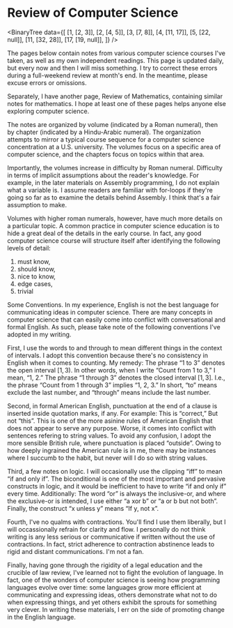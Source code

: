 # Review of Computer Science

<BinaryTree
	data={[
		[1, [2, 3]],
		[2, [4, 5]],
		[3, [7, 8]],
		[4, [11, 17]],
		[5, [22, null]],
		[11, [32, 28]],
		[17, [19, null]],
	]}
/>

The pages below contain notes from various computer science courses I've
taken, as well as my own independent readings. This page is updated daily,
but every now and then I will miss something. I try to correct these errors
during a full-weekend review at month's end. In the meantime, please excuse
errors or omissions.

Separately, I have another page, Review of Mathematics, containing similar
notes for mathematics. I hope at least one of these pages helps anyone else
exploring computer science.

The notes are organized by volume (indicated by a Roman numeral), then by
chapter (indicated by a Hindu-Arabic numeral). The organization attempts to
mirror a typical course sequence for a computer science concentration at a
U.S. university. The volumes focus on a specific area of computer science,
and the chapters focus on topics within that area.

Importantly, the volumes increase in difficulty by Roman numeral.
Difficulty in terms of implicit assumptions about the reader's knowledge.
For example, in the later materials on Assembly programming, I do not
explain what a variable is. I assume readers are familiar with for-loops if
they're going so far as to examine the details behind Assembly. I think
that's a fair assumption to make.

Volumes with higher roman numerals, however, have much more details on a
particular topic. A common practice in computer science education is to
hide a great deal of the details in the early course. In fact, any good
computer science course will structure itself after identifying the
following levels of detail:

1. must know,
2. should know,
3. nice to know,
4. edge cases,
5. trivial

Some Conventions. In my experience, English is not the best language for
communicating ideas in computer science. There are many concepts in
computer science that can easily come into conflict with conversational and
formal English. As such, please take note of the following conventions I've
adopted in my writing.

First, I use the words to and through to mean different things in the
context of intervals. I adopt this convention because there's no
consistency in English when it comes to counting. My remedy: The phrase “1
to 3” denotes the open interval $[1, 3)$. In other words, when I write
“Count from 1 to 3,” I mean, “1, 2.” The phrase “1 through 3” denotes the
closed interval $[1,3]$. I.e., the phrase “Count from 1 through 3” implies
“1, 2, 3.” In short, “to” means exclude the last number, and “through”
means include the last number.

Second, in formal American English, punctuation at the end of a clause is
inserted inside quotation marks, if any. For example: This is “correct,”
But not “this”. This is one of the more asinine rules of American English
that does not appear to serve any purpose. Worse, it comes into conflict
with sentences refering to string values. To avoid any confusion, I adopt
the more sensible British rule, where punctuation is placed “outside”.
Owing to how deeply ingrained the American rule is in me, there may be
instances where I succumb to the habit, but never will I do so with string
values.

Third, a few notes on logic. I will occasionally use the clipping “iff” to
mean “if and only if”. The biconditional is one of the most important and
pervasive constructs in logic, and it would be inefficient to have to write
“if and only if” every time. Additionally: The word “or” is always the
inclusive-or, and where the exclusive-or is intended, I use either “a xor
b” or “a or b but not both”. Finally, the construct “x unless y” means “If
y, not x”.

Fourth, I've no qualms with contractions. You'll find I use them liberally,
but I will occassionally refrain for clarity and flow. I personally do not
think writing is any less serious or communicative if written without the
use of contractions. In fact, strict adherence to contraction abstinence
leads to rigid and distant communications. I'm not a fan.

Finally, having gone through the rigidity of a legal education and the
crucible of law review, I've learned not to fight the evolution of
language. In fact, one of the wonders of computer science is seeing how
programming languages evolve over time: some languages grow more efficient
at communicating and expressing ideas, others demonstrate what not to do
when expressing things, and yet others exhibit the sprouts for something
very clever. In writing these materials, I err on the side of promoting
change in the English language.
